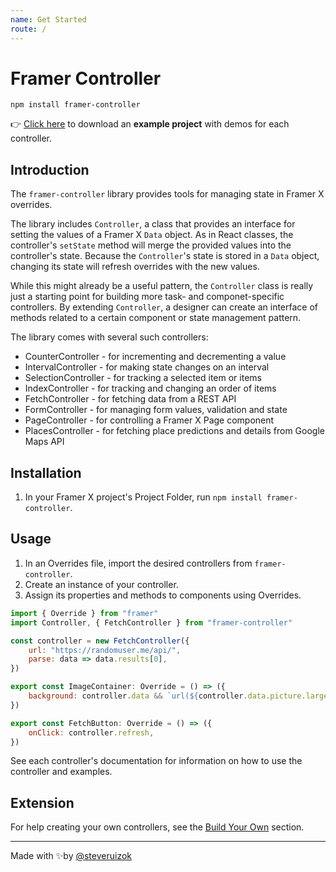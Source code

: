 ```yaml
---
name: Get Started
route: /
---
```



# Framer Controller

`npm install framer-controller`

👉 [Click here](https://www.dropbox.com/s/tinpzhdbsdek1f3/ControllerExamples001.framerx?dl=0) to download an **example project** with demos for each controller.

## Introduction

The `framer-controller` library provides tools for managing state in Framer X overrides.

The library includes `Controller`, a class that provides an interface for setting the values of a Framer X `Data` object. As in React classes, the controller's `setState` method will merge the provided values into the controller's state. Because the `Controller`'s state is stored in a `Data` object, changing its state will refresh overrides with the new values.

While this might already be a useful pattern, the `Controller` class is really just a starting point for building more task- and componet-specific controllers. By extending `Controller`, a designer can create an interface of methods related to a certain component or state management pattern.

The library comes with several such controllers:

- <Link to="/CounterController">CounterController</Link> - for incrementing and decrementing a value
- <Link to="/IntervalController">IntervalController</Link> - for making state changes on an interval
- <Link to="/SelectionController">SelectionController</Link> - for tracking a selected item or items
- <Link to="/IndexController">IndexController</Link> - for tracking and changing an order of items
- <Link to="/FetchController">FetchController</Link> - for fetching data from a REST API
- <Link to="/FormController">FormController</Link> - for managing form values, validation and state
- <Link to="/PageController">PageController</Link> -  for controlling a Framer X Page component
- <Link to="/PlacesController">PlacesController</Link> -  for fetching place predictions and details from Google Maps API

## Installation

1. In your Framer X project's Project Folder, run `npm install framer-controller`.

## Usage

1. In an Overrides file, import the desired controllers from `framer-controller`.
2. Create an instance of your controller.
3. Assign its properties and methods to components using Overrides.

```jsx
import { Override } from "framer"
import Controller, { FetchController } from "framer-controller"

const controller = new FetchController({
	url: "https://randomuser.me/api/",
	parse: data => data.results[0],
})

export const ImageContainer: Override = () => ({
	background: controller.data && `url(${controller.data.picture.large})`,
})

export const FetchButton: Override = () => ({
	onClick: controller.refresh,
})
```

See each controller's documentation for information on how to use the controller and examples.

## Extension

For help creating your own controllers, see the [Build Your Own](/BuildYOurOwn) section.

---

Made with ✨by [@steveruizok](http://twitter.com/steveruizok)
